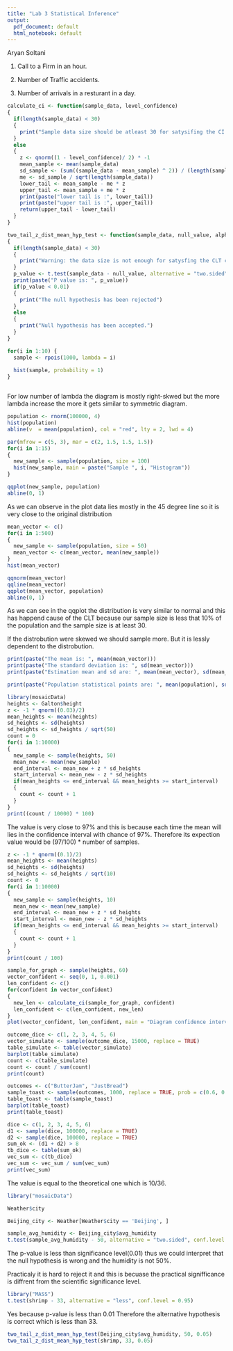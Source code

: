 ```yaml
---
title: "Lab 3 Statistical Inference"
output:
  pdf_document: default
  html_notebook: default
---
```




Aryan Soltani


1. Call to a Firm in an hour.

2. Number of Traffic accidents.

3. Number of arrivals in a resturant in a day.


```r
calculate_ci <- function(sample_data, level_confidence)
{
  if(length(sample_data) < 30)
  {
    print("Sample data size should be atleast 30 for satysifing the CI conditions")
  }
  else 
  {
    z <- qnorm((1 - level_confidence)/ 2) * -1 
    mean_sample <- mean(sample_data)
    sd_sample <- (sum((sample_data - mean_sample) ^ 2)) / (length(sample_data) - 1)
    me <- sd_sample / sqrt(length(sample_data))
    lower_tail <- mean_sample - me * z
    upper_tail <- mean_sample + me * z
    print(paste("lower tail is :", lower_tail))
    print(paste("upper tail is :", upper_tail))
    return(upper_tail - lower_tail)
  }
}
```

```r
two_tail_z_dist_mean_hyp_test <- function(sample_data, null_value, alpha)
{
  if(length(sample_data) < 30)
  {
    print("Warning: the data size is not enough for satysfing the CLT condition")
  }
  p_value <- t.test(sample_data - null_value, alternative = "two.sided", conf.level = 1 - alpha)$p.value
  print(paste("P value is: ", p_value))
  if(p_value < 0.01)
  {
    print("The null hypothesis has been rejected")
  }
  else
  {
    print("Null hypothesis has been accepted.")
  }
}
```


```r

for(i in 1:10) {
  sample <- rpois(1000, lambda = i)
  
  hist(sample, probability = 1)
}



```

For low number of lambda the diagram is mostly right-skwed but the more lambda increase the more it gets similar to symmetric
diagram.

```r
population <- rnorm(100000, 4)
hist(population)
abline(v  = mean(population), col = "red", lty = 2, lwd = 4)

```
```r
par(mfrow = c(5, 3), mar = c(2, 1.5, 1.5, 1.5))
for(i in 1:15)
{
  new_sample <- sample(population, size = 100)
  hist(new_sample, main = paste("Sample ", i, "Histogram"))
}

qqplot(new_sample, population)
abline(0, 1)
```
As we can observe in the plot data lies mostly in the 45 degree line so it is very close to the original distribution

```r
mean_vector <- c()
for(i in 1:500)
{
  new_sample <- sample(population, size = 50)
  mean_vector <- c(mean_vector, mean(new_sample))
}
hist(mean_vector)
```
```r
qqnorm(mean_vector)
qqline(mean_vector)
qqplot(mean_vector, population)
abline(0, 1)
```

As we can see in the qqplot the distribution is very similar to normal and this has happend cause of the CLT because our sample size is less that 10% of the population and the sample size is at least 30. 

If the distrobution were skewed we should sample more. But it is lessly dependent to the distrobution.
```r
print(paste("The mean is: ", mean(mean_vector)))
print(paste("The standard deviation is: ", sd(mean_vector)))
print(paste("Estimation mean and sd are: ", mean(mean_vector), sd(mean_vector) * sqrt(50)))

print(paste("Population statistical points are: ", mean(population), sd(population)))
```

```r
library(mosaicData)
heights <- Galton$height
z <- -1 * qnorm((0.03)/2)
mean_heights <- mean(heights)
sd_heights <- sd(heights)
sd_heights <- sd_heights / sqrt(50)
count = 0
for(i in 1:10000)
{
  new_sample <- sample(heights, 50)
  mean_new <- mean(new_sample)
  end_interval <- mean_new + z * sd_heights
  start_interval <- mean_new - z * sd_heights
  if(mean_heights <= end_interval && mean_heights >= start_interval)
  {
    count <- count + 1
  }
}
print((count / 10000) * 100)
```
The value is very close to 97% and this is because each time the mean will lies in the confidence interval with chance of 97%. Therefore its expection value would be (97/100) * number of samples.

```r
z <- -1 * qnorm((0.1)/2) 
mean_heights <- mean(heights)
sd_heights <- sd(heights)
sd_heights <- sd_heights / sqrt(10)
count <- 0
for(i in 1:10000)
{
  new_sample <- sample(heights, 10)
  mean_new <- mean(new_sample)
  end_interval <- mean_new + z * sd_heights
  start_interval <- mean_new - z * sd_heights
  if(mean_heights <= end_interval && mean_heights >= start_interval)
  {
    count <- count + 1
  }
}
print(count / 100)

```

```r
sample_for_graph <- sample(heights, 60)
vector_confident <- seq(0, 1, 0.001)
len_confident <- c()
for(confident in vector_confident)
{
  new_len <- calculate_ci(sample_for_graph, confident)
  len_confident <- c(len_confident, new_len)
}
plot(vector_confident, len_confident, main = "Diagram confidence interval length based on its confidence level", xlab = "confidence level", ylab = "interval length")
```

```r

outcome_dice <- c(1, 2, 3, 4, 5, 6)
vector_simulate <- sample(outcome_dice, 15000, replace = TRUE)
table_simulate <- table(vector_simulate)
barplot(table_simulate)
count <- c(table_simulate)
count <- count / sum(count)
print(count)
```
```r
outcomes <- c("ButterJam", "JustBread")
sample_toast <- sample(outcomes, 1000, replace = TRUE, prob = c(0.6, 0.4))
table_toast <- table(sample_toast)
barplot(table_toast)
print(table_toast)
```
```r
dice <- c(1, 2, 3, 4, 5, 6)
d1 <- sample(dice, 100000, replace = TRUE)
d2 <- sample(dice, 100000, replace = TRUE)
sum_ok <- (d1 + d2) > 8
tb_dice <- table(sum_ok)
vec_sum <- c(tb_dice)
vec_sum <- vec_sum / sum(vec_sum)
print(vec_sum)

```
The value is equal to the theoretical one which is 10/36.

```r
library("mosaicData")

Weather$city

Beijing_city <- Weather[Weather$city == 'Beijing', ]

sample_avg_humidity <- Beijing_city$avg_humidity
t.test(sample_avg_humidity - 50, alternative = "two.sided", conf.level = 0.95)
```
The p-value is less than significance level(0.01) thus we could interpret that the null hypothesis is wrong and the humidity is not 50%.

Practicaly it is hard to reject it and this is becuase the practical signifficance is diffrent from the scientific significance level. 

```r
library("MASS")
t.test(shrimp - 33, alternative = "less", conf.level = 0.95)
```
Yes because p-value is less than 0.01 Therefore the alternative hypothesis is correct which is less than 33.

```r
two_tail_z_dist_mean_hyp_test(Beijing_city$avg_humidity, 50, 0.05)
two_tail_z_dist_mean_hyp_test(shrimp, 33, 0.05)
```